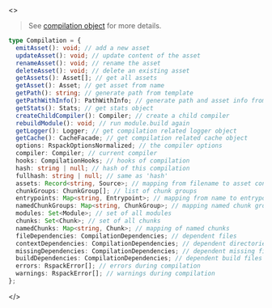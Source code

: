 <>

> See [compilation object](/api/objects/compilation) for more details.

```ts
type Compilation = {
  emitAsset(): void; // add a new asset
  updateAsset(): void; // update content of the asset
  renameAsset(): void; // rename the asset
  deleteAsset(): void; // delete an existing asset
  getAssets(): Asset[]; // get all assets
  getAsset(): Asset; // get asset from name
  getPath(): string; // generate path from template
  getPathWithInfo(): PathWithInfo; // generate path and asset info from template
  getStats(): Stats; // get stats object
  createChildCompiler(): Compiler; // create a child compiler
  rebuildModule(): void; // run module.build again
  getLogger(): Logger; // get compilation related logger object
  getCache(): CacheFacade; // get compilation related cache object
  options: RspackOptionsNormalized; // the compiler options
  compiler: Compiler; // current compiler
  hooks: CompilationHooks; // hooks of compilation
  hash: string | null; // hash of this compilation
  fullhash: string | null; // same as 'hash'
  assets: Record<string, Source>; // mapping from filename to asset content
  chunkGroups: ChunkGroup[]; // list of chunk groups
  entrypoints: Map<string, Entrypoint>; // mapping from name to entrypoint
  namedChunkGroups: Map<string, ChunkGroup>; // mapping named chunk groups
  modules: Set<Module>; // set of all modules
  chunks: Set<Chunk>; // set of all chunks
  namedChunks: Map<string, Chunk>; // mapping of named chunks
  fileDependencies: CompilationDependencies; // dependent files
  contextDependencies: CompilationDependencies; // dependent directories
  missingDependencies: CompilationDependencies; // dependent missing files
  buildDependencies: CompilationDependencies; // dependent build files
  errors: RspackError[]; // errors during compilation
  warnings: RspackError[]; // warnings during compilation
};
```

</>

